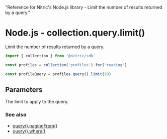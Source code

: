   "Reference for Nitric's Node.js library - Limit the number of results returned by a query."

# Node.js - collection.query.limit()

Limit the number of results returned by a query.

```javascript
import { collection } from '@nitric/sdk'

const profiles = collection('profiles').for('reading')

const profileQuery = profiles.query().limit(10)
```

## Parameters

<Properties>
  <Property name="limit" required type="number">
    The limit to apply to the query.
  </Property>
</Properties>

### See also

- [query().pagingFrom()](./collection-query-pagingfrom)
- [query().where()](./collection-query-where)
